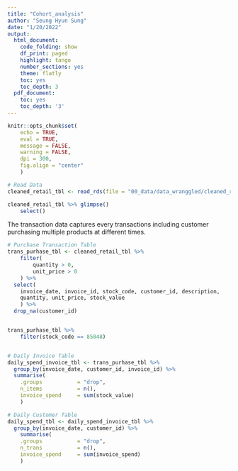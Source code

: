 ```yaml
---
title: "Cohort_analysis"
author: "Seung Hyun Sung"
date: "1/20/2022"
output:
  html_document:
    code_folding: show
    df_print: paged
    highlight: tango
    number_sections: yes
    theme: flatly
    toc: yes
    toc_depth: 3
  pdf_document:
    toc: yes
    toc_depth: '3'
---
```


```r
knitr::opts_chunk$set(
    echo = TRUE,
    eval = TRUE,
    message = FALSE,
    warning = FALSE,
    dpi = 300,
    fig.align = "center"
    )
```



```r
# Read Data 
cleaned_retail_tbl <- read_rds(file = "00_data/data_wranggled/cleaned_retail_tbl.rds")

cleaned_retail_tbl %>% glimpse()
    select()
```



The transaction data captures every transactions including customer purchasing multiple products at different times. 

```r

# Purchase Transaction Table 
trans_purhase_tbl <- cleaned_retail_tbl %>% 
    filter(
        quantity > 0,
        unit_price > 0
    ) %>%
  select(
    invoice_date, invoice_id, stock_code, customer_id, description,
    quantity, unit_price, stock_value
    ) %>% 
  drop_na(customer_id)


trans_purhase_tbl %>% 
    filter(stock_code == 85048)


# Daily Invoice Table 
daily_spend_invoice_tbl <- trans_purhase_tbl %>% 
  group_by(invoice_date, customer_id, invoice_id) %>% 
  summarise(
    .groups           = "drop",
    n_items           = n(),
    invoice_spend     = sum(stock_value)
    ) 

# Daily Customer Table 
daily_spend_tbl <- daily_spend_invoice_tbl %>% 
  group_by(invoice_date, customer_id) %>% 
    summarise(
    .groups           = "drop",
    n_trans           = n(),
    invoice_spend     = sum(invoice_spend)
    ) 
  
```


```r

```



